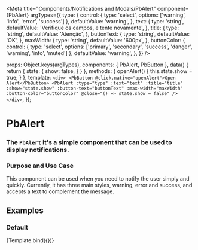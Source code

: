 
<Meta
  title="Components/Notifications and Modals/PbAlert"
  component={PbAlert}
  argTypes={{
    type: {
      control: { type: 'select', options: ['warning', 'info', 'error', 'success'] },
      defaultValue: 'warning',
    },
    text: {
      type: 'string',
      defaultValue: 'Verifique os campos, e tente novamente',
    },
    title: {
      type: 'string',
      defaultValue: 'Atenção',
    },
    buttonText: {
      type: 'string',
      defaultValue: 'OK',
    },
    maxWidth: {
      type: 'string',
      defaultValue: '600px',
    },
    buttonColor: {
      control: { type: 'select', options: ['primary', 'secondary', 'success', 'danger', 'warning', 'info', 'muted'] },
      defaultValue: 'warning',
    },
  }}
/>

  props: Object.keys(argTypes),
  components: { PbAlert, PbButton },
  data() {
      return {
        state: {
          show: false,
        }
      }
    },
    methods: {
      openAlert() {
        this.state.show = true;
      }
    },
  template: `
    <div>
      <PbButton @click.native="openAlert">Open Alert</PbButton>
      <PbAlert
        :type="type"
        :text="text"
        :title="title"
        :show="state.show"
        :button-text="buttonText"
        :max-width="maxWidth"
        :button-color="buttonColor"
        @close="() => state.show = false"
      />
    </div>
  `,
});

# **PbAlert**
### The `PbAlert` it's a simple component that can be used to display notifications.

### Purpose and Use Case

This component can be used when you need to notify the user simply and quickly.
Currently, it has three main styles, warning, error and success, and accepts a text to complement the message.

## Examples

### Default

<Canvas>
  <Story name="Default">
    {Template.bind({})}
  </Story>
</Canvas>
